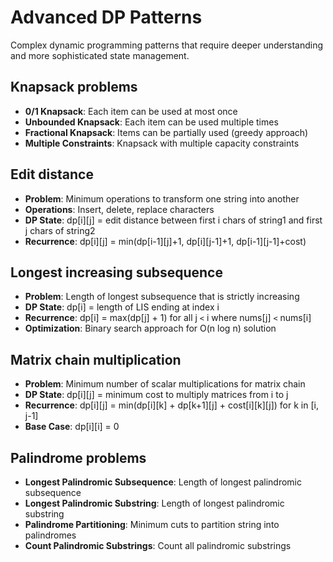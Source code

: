 # Advanced DP Patterns

Complex dynamic programming patterns that require deeper understanding and more sophisticated state management.

## Knapsack problems

- **0/1 Knapsack**: Each item can be used at most once
- **Unbounded Knapsack**: Each item can be used multiple times
- **Fractional Knapsack**: Items can be partially used (greedy approach)
- **Multiple Constraints**: Knapsack with multiple capacity constraints

## Edit distance

- **Problem**: Minimum operations to transform one string into another
- **Operations**: Insert, delete, replace characters
- **DP State**: dp[i][j] = edit distance between first i chars of string1 and first j chars of string2
- **Recurrence**: dp[i][j] = min(dp[i-1][j]+1, dp[i][j-1]+1, dp[i-1][j-1]+cost)

## Longest increasing subsequence

- **Problem**: Length of longest subsequence that is strictly increasing
- **DP State**: dp[i] = length of LIS ending at index i
- **Recurrence**: dp[i] = max(dp[j] + 1) for all j `<` i where nums[j] `<` nums[i]
- **Optimization**: Binary search approach for O(n log n) solution

## Matrix chain multiplication

- **Problem**: Minimum number of scalar multiplications for matrix chain
- **DP State**: dp[i][j] = minimum cost to multiply matrices from i to j
- **Recurrence**: dp[i][j] = min(dp[i][k] + dp[k+1][j] + cost[i][k][j]) for k in [i, j-1]
- **Base Case**: dp[i][i] = 0

## Palindrome problems

- **Longest Palindromic Subsequence**: Length of longest palindromic subsequence
- **Longest Palindromic Substring**: Length of longest palindromic substring
- **Palindrome Partitioning**: Minimum cuts to partition string into palindromes
- **Count Palindromic Substrings**: Count all palindromic substrings

